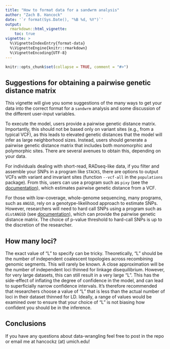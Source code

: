 ```yaml
---
title: "How to format data for a sandwrm analysis"
author: "Zach B. Hancock"
date: '`r format(Sys.Date(), "%B %d, %Y")`'
output:
  rmarkdown::html_vignette:
    toc: true
vignette: >
  %\VignetteIndexEntry{format-data}
  %\VignetteEngine{knitr::rmarkdown}
  %\VignetteEncoding{UTF-8}
---
```

```r
knitr::opts_chunk$set(collapse = TRUE, comment = "#>")
```

<!-- library(rmarkdown) ; render("format-data.Rmd",html_vignette(toc=TRUE))	-->

## Suggestions for obtaining a pairwise genetic distance matrix
This vignette will give you some suggestions of the many ways to get your data into the correct format for a `sandwrm` analysis and some discussion of the different user-input variables. 

To execute the model, users provide a pairwise genetic distance matrix. Importantly, this should not be based only on variant sites (e.g., from a typical VCF), as this leads to elevated genetic distances that the model will infer as large neighborhood sizes. Instead, users should generate a pairwise genetic distance matrix that includes both monomorphic and polymorphic sites. There are several avenues to obtain this, depending on your data. 

For individuals dealing with short-read, RADseq-like data, if you filter and assemble your SNPs in a program like `STACKS`, there are options to output VCFs with variant and invariant sites (function `--vcf-all` in the `populations` package). From this, users can use a program such as `pixy` (see the [documentation](https://pixy.readthedocs.io/en/latest/)), which estimates pairwise genetic distance from a VCF. 

For those with low-coverage, whole-genome sequencing, many programs, such as `ANGSD`, rely on a genotype-likelihood approach to estimate SNPs. However, researchers will need to hard call SNPs using a program such as `distANGSD` (see [documentation](https://github.com/lz398/distAngsd)), which can provide the pairwise genetic distance matrix. The choice of p-value threshold to hard-call SNPs is up to the discretion of the researcher.

## How many loci?

The exact value of "L" to specify can be tricky. Theoretically, "L" should be the number of independent coalescent topologies across recombining genomic segments. This will rarely be known. A close approximation will be the number of independent loci thinned for linkage disequilibrium. However, for very large datasets, this can still result in a very large "L". This has the side-effect of inflating the degree of confidence in the model, and can lead to superficially narrow confidence intervals. It's therefore recommended that researchers choose a value of "L" that is less than the actual number of loci in their dataset thinned for LD. Ideally, a range of values would be examined over to ensure that your choice of "L" is not biasing how confident you should be in the inference. 

## Conclusions

If you have any questions about data-wrangling feel free to post in the repo or email me at hancockz (at) umich.edu! 